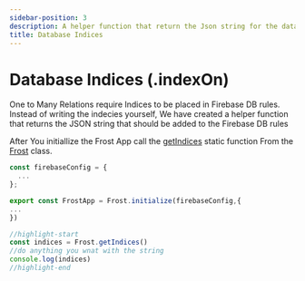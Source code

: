 ```yaml
---
sidebar-position: 3
description: A helper function that return the Json string for the databse rules
title: Database Indices
---
```


# Database Indices (.indexOn)

One to Many Relations require Indices to be placed in Firebase DB rules.
Instead of writing the indecies yourself, We have created a helper function that returns the JSON string that should be added to the Firebase DB rules

After You initiallize the Frost App call the [getIndices](/api/classes/Frost#getIndices) static function From the [Frost](/api/classes/Frost) class.

```ts
const firebaseConfig = {
  ...
};

export const FrostApp = Frost.initialize(firebaseConfig,{
...
})

//highlight-start
const indices = Frost.getIndices()
//do anything you wnat with the string
console.log(indices)
//highlight-end
```
